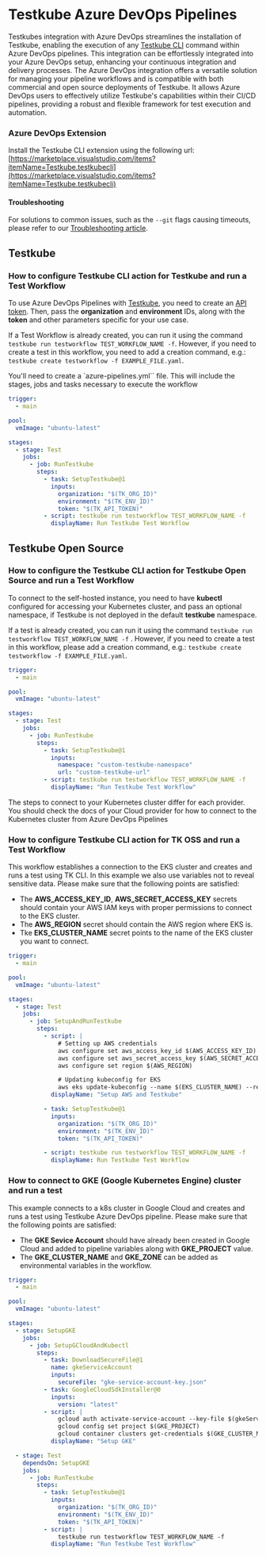 # Testkube Azure DevOps Pipelines

Testkubes integration with Azure DevOps streamlines the installation of Testkube, enabling the execution of any [Testkube CLI](https://docs.testkube.io/cli/testkube) command within Azure DevOps pipelines. This integration can be effortlessly integrated into your Azure DevOps setup, enhancing your continuous integration and delivery processes.
The Azure DevOps integration offers a versatile solution for managing your pipeline workflows and is compatible with both commercial and open source deployments of Testkube. It allows Azure DevOps users to effectively utilize Testkube's capabilities within their CI/CD pipelines, providing a robust and flexible framework for test execution and automation.

### Azure DevOps Extension

Install the Testkube CLI extension using the following url:
[https://marketplace.visualstudio.com/items?itemName=Testkube.testkubecli](https://marketplace.visualstudio.com/items?itemName=Testkube.testkubecli)

#### Troubleshooting

For solutions to common issues, such as the `--git` flags causing timeouts, please refer to our [Troubleshooting article](./azure-troubleshooting.md).

## Testkube

### How to configure Testkube CLI action for Testkube and run a Test Workflow

To use Azure DevOps Pipelines with [Testkube](https://app.testkube.io/), you need to create an [API token](https://docs.testkube.io/testkube-pro/articles/organization-management#api-tokens).
Then, pass the **organization** and **environment** IDs, along with the **token** and other parameters specific for your use case.

If a Test Workflow is already created, you can run it using the command `testkube run testworkflow TEST_WORKFLOW_NAME -f`. However, if you need to create a test in this workflow, you need to add a creation command, e.g.: `testkube create testworkflow -f EXAMPLE_FILE.yaml`.

You'll need to create a `azure-pipelines.yml`` file. This will include the stages, jobs and tasks necessary to execute the workflow

```yaml
trigger:
  - main

pool:
  vmImage: "ubuntu-latest"

stages:
  - stage: Test
    jobs:
      - job: RunTestkube
        steps:
          - task: SetupTestkube@1
            inputs:
              organization: "$(TK_ORG_ID)"
              environment: "$(TK_ENV_ID)"
              token: "$(TK_API_TOKEN)"
          - script: testkube run testworkflow TEST_WORKFLOW_NAME -f
            displayName: Run Testkube Test Workflow
```

## Testkube Open Source

### How to configure the Testkube CLI action for Testkube Open Source and run a Test Workflow

To connect to the self-hosted instance, you need to have **kubectl** configured for accessing your Kubernetes cluster, and pass an optional namespace, if Testkube is not deployed in the default **testkube** namespace.

If a test is already created, you can run it using the command `testkube run testworkflow TEST_WORKFLOW_NAME -f` . However, if you need to create a test in this workflow, please add a creation command, e.g.: `testkube create testworkflow -f EXAMPLE_FILE.yaml`.

```yaml
trigger:
  - main

pool:
  vmImage: "ubuntu-latest"

stages:
  - stage: Test
    jobs:
      - job: RunTestkube
        steps:
          - task: SetupTestkube@1
            inputs:
              namespace: "custom-testkube-namespace"
              url: "custom-testkube-url"
          - script: testkube run testworkflow TEST_WORKFLOW_NAME -f
            displayName: "Run Testkube Test Workflow"
```

The steps to connect to your Kubernetes cluster differ for each provider. You should check the docs of your Cloud provider for how to connect to the Kubernetes cluster from Azure DevOps Pipelines

### How to configure Testkube CLI action for TK OSS and run a Test Workflow

This workflow establishes a connection to the EKS cluster and creates and runs a test using TK CLI. In this example we also use variables not
to reveal sensitive data. Please make sure that the following points are satisfied:

- The **AWS_ACCESS_KEY_ID**, **AWS_SECRET_ACCESS_KEY** secrets should contain your AWS IAM keys with proper permissions to connect to the EKS cluster.
- The **AWS_REGION** secret should contain the AWS region where EKS is.
- Tke **EKS_CLUSTER_NAME** secret points to the name of the EKS cluster you want to connect.

```yaml
trigger:
  - main

pool:
  vmImage: "ubuntu-latest"

stages:
  - stage: Test
    jobs:
      - job: SetupAndRunTestkube
        steps:
          - script: |
              # Setting up AWS credentials
              aws configure set aws_access_key_id $(AWS_ACCESS_KEY_ID)
              aws configure set aws_secret_access_key $(AWS_SECRET_ACCESS_KEY)
              aws configure set region $(AWS_REGION)

              # Updating kubeconfig for EKS
              aws eks update-kubeconfig --name $(EKS_CLUSTER_NAME) --region $(AWS_REGION)
            displayName: "Setup AWS and Testkube"

          - task: SetupTestkube@1
            inputs:
              organization: "$(TK_ORG_ID)"
              environment: "$(TK_ENV_ID)"
              token: "$(TK_API_TOKEN)"

          - script: testkube run testworkflow TEST_WORKFLOW_NAME -f
            displayName: Run Testkube Test Workflow
```

### How to connect to GKE (Google Kubernetes Engine) cluster and run a test

This example connects to a k8s cluster in Google Cloud and creates and runs a test using Testkube Azure DevOps pipeline. Please make sure that the following points are satisfied:

- The **GKE Sevice Account** should have already been created in Google Cloud and added to pipeline variables along with **GKE_PROJECT** value.
- The **GKE_CLUSTER_NAME** and **GKE_ZONE** can be added as environmental variables in the workflow.

```yaml
trigger:
  - main

pool:
  vmImage: "ubuntu-latest"

stages:
  - stage: SetupGKE
    jobs:
      - job: SetupGCloudAndKubectl
        steps:
          - task: DownloadSecureFile@1
            name: gkeServiceAccount
            inputs:
              secureFile: "gke-service-account-key.json"
          - task: GoogleCloudSdkInstaller@0
            inputs:
              version: "latest"
          - script: |
              gcloud auth activate-service-account --key-file $(gkeServiceAccount.secureFilePath)
              gcloud config set project $(GKE_PROJECT)
              gcloud container clusters get-credentials $(GKE_CLUSTER_NAME) --zone $(GKE_ZONE)
            displayName: "Setup GKE"

  - stage: Test
    dependsOn: SetupGKE
    jobs:
      - job: RunTestkube
        steps:
          - task: SetupTestkube@1
            inputs:
              organization: "$(TK_ORG_ID)"
              environment: "$(TK_ENV_ID)"
              token: "$(TK_API_TOKEN)"
          - script: |
              testkube run testworkflow TEST_WORKFLOW_NAME -f
            displayName: "Run Testkube Test Workflow"
```
